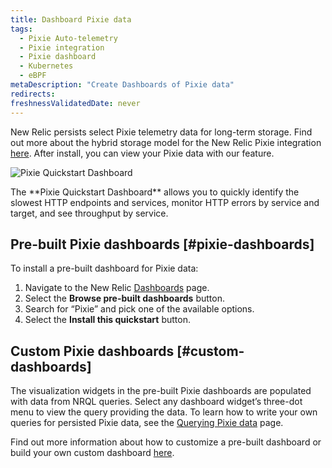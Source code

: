 ```yaml
---
title: Dashboard Pixie data
tags:
  - Pixie Auto-telemetry
  - Pixie integration
  - Pixie dashboard
  - Kubernetes
  - eBPF
metaDescription: "Create Dashboards of Pixie data"
redirects:
freshnessValidatedDate: never
---
```



New Relic persists select Pixie telemetry data for long-term storage. Find out more about the hybrid storage model for the New Relic Pixie integration [here](/docs/kubernetes-pixie/auto-telemetry-pixie/understand-use-data/overview). After install, you can view your Pixie data with our <InlinePopover type="dashboards" /> feature.

<img
  title="Pixie Quickstart Dashboard"
  alt="Pixie Quickstart Dashboard"
  src={pixieDashboard}
/>

<figcaption>
  The <DoNotTranslate>**Pixie Quickstart Dashboard**</DoNotTranslate> allows you to quickly identify the slowest HTTP endpoints and services, monitor HTTP errors by service and target, and see throughput by service.
</figcaption>


## Pre-built Pixie dashboards [#pixie-dashboards]

To install a pre-built dashboard for Pixie data:

1. Navigate to the New Relic [Dashboards](https://one.newrelic.com/dashboards) page.
2. Select the <DoNotTranslate>**Browse pre-built dashboards**</DoNotTranslate> button.
3. Search for “Pixie” and pick one of the available options.
4. Select the <DoNotTranslate>**Install this quickstart**</DoNotTranslate> button.

## Custom Pixie dashboards [#custom-dashboards]

The visualization widgets in the pre-built Pixie dashboards are populated with data from NRQL queries. Select any dashboard widget’s three-dot menu to view the query providing the data. To learn how to write your own queries for persisted Pixie data, see the [Querying Pixie data](/docs/kubernetes-pixie/auto-telemetry-pixie/understand-use-data/query-pixie-data) page.

Find out more information about how to customize a pre-built dashboard or build your own custom dashboard [here](/docs/query-your-data/explore-query-data/dashboards/introduction-dashboards).
